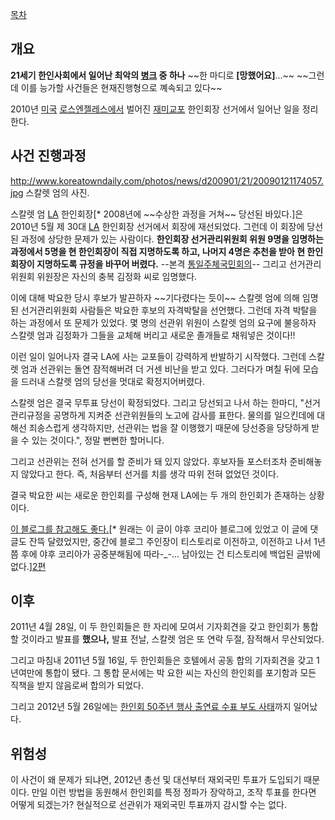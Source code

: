 [[목차]]
== 개요 ==
'''21세기 한인사회에서 일어난 최악의 [[병크]] 중 하나''' ~~한 마디로 '''[망했어요]'''...~~ 
~~그런데 이를 능가할 사건들은 현재진행형으로 꼐속되고 있다~~

2010년 [[미국]] [[로스엔젤레스]]에서 벌어진 [[재미교포]] 한인회장 선거에서 일어난 일을 정리한다.

== 사건 진행과정 ==
http://www.koreatowndaily.com/photos/news/d200901/21/20090121174057.jpg
스칼렛 엄의 사진.

스칼렛 엄 [[LA]] 한인회장[* 2008년에 ~~수상한 과정을 거쳐~~ 당선된 바있다.]은 2010년 5월 제 30대 [[LA]] 한인회장 선거에서 회장에 재선되었다. 그런데 이 회장에 당선된 과정에 상당한 문제가 있는 사람이다. '''한인회장 선거관리위원회 위원 9명을 임명하는 과정에서 5명을 현 한인회장이 직접 지명하도록 하고, 나머지 4명은 추천을 받아 현 한인회장이 지명하도록 규정을 바꾸어 버렸다.''' --본격 [[통일주체국민회의]]-- 그리고 선거관리위원회 위원장은 자신의 충복 김정화 씨로 임명했다.

이에 대해 박요한 당시 후보가 발끈하자 ~~기다렸다는 듯이~~ 스칼렛 엄에 의해 임명된 선거관리위원회 사람들은 박요한 후보의 자격박탈을 선언했다. 그런데 자격 박탈을 하는 과정에서 또 문제가 있었다. 몇 명의 선관위 위원이 스칼렛 엄의 요구에 불응하자 스칼렛 엄과 김정화가 그들을 교체해 버리고 새로운 졸개들로 채워넣은 것이다!!

이런 일이 일어나자 결국 LA에 사는 교포들이 강력하게 반발하기 시작했다. 그런데 스칼렛 엄과 선관위는 돌연 잠적해버려 더 거센 비난을 받고 있다. 그러다가 며칠 뒤에 모습을 드러내 스칼렛 엄의 당선을 멋대로 확정지어버렸다.

스칼렛 엄은 결국 무투표 당선이 확정되었다. 그리고 당선되고 나서 하는 한마디, "선거 관리규정을 공명하게 지켜준 선관위원들의 노고에 감사를 표한다. 물의를 일으킨데에 대해선 죄송스럽게 생각하지만, 선관위는 법을 잘 이행했기 때문에 당선증을 당당하게 받을 수 있는 것이다.", 정말 뻔뻔한 할머니다.

그리고 선관위는 전혀 선거를 할 준비가 돼 있지 않았다. 후보자들 포스터조차 준비해놓지 않았다고 한다. 즉, 처음부터 선거를 치를 생각 따위 전혀 없었던 것이다.

결국 박요한 씨는 새로운 한인회를 구성해 현재 LA에는 두 개의 한인회가 존재하는 상황이다.

[http://yopangyopang.tistory.com/566 이 블로그를 참고해도 좋다.][* 원래는 이 글이 야후 코리아 블로그에 있었고 이 글에 댓글도 잔뜩 달렸었지만, 중간에 블로그 주인장이 티스토리로 이전하고, 이전하고 나서 1년쯤 후에 야후 코리아가 공중분해됨에 따라-_-... 남아있는 건 티스토리에 백업된 글밖에 없다.][http://yopangyopang.tistory.com/565 2편]

== 이후 ==
2011년 4월 28일, 이 두 한인회들은 한 자리에 모여서 기자회견을 갖고 한인회가 통합할 것이라고 발표를 '''했으나,''' 발표 전날, 스칼렛 엄은 또 연락 두절, 잠적해서 무산되었다.

그리고 마침내 2011년 5월 16일, 두 한인회들은 호텔에서 공동 합의 기자회견을 갖고 1년여만에 통합이 됐다. 그 통합 문서에는 박 요한 씨는 자신의 한인회를 포기함과 모든 직책을 받지 않음로써 합의가 되었다.

그리고 2012년 5월 26일에는 [http://www.sundayjournalusa.com/article.php?id=17103 한인회 50주년 행사 출연료 수표 부도 사태]까지 일어났다.

== 위험성 ==
이 사건이 왜 문제가 되냐면, 2012년 총선 및 대선부터 재외국민 투표가 도입되기 때문이다. 만일 이런 방법을 동원해서 한인회를 특정 정파가 장악하고, 조작 투표를 한다면 어떻게 되겠는가? 현실적으로 선관위가 재외국민 투표까지 감시할 수는 없다.
